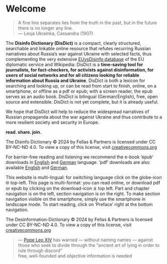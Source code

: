 # Welcome {.unnumbered}

> A fine line separates lies from the truth in the past, but in the future there is no longer any line.  
> — Lesja Ukrainka, Cassandra (1907)

The **Disinfo Dictionary (DisDict)** is a compact, clearly structured, searchable and linkable online resource that refutes recurring Russian narratives about Russia's war against Ukraine with selected facts, thus complementing the very extensive [EUvsDisinfo database](https://euvsdisinfo.eu/disinformation-cases/) of the EU diplomatic service and Wikipedia: DisDict is a **time-saving tool for journalists, for fact-checkers, for activists against disinformation, for users of social networks and for all citizens looking for reliable information about Russia and Ukraine**.  DisDict is both a lexicon for searching and looking up, or can be read from start to finish, online, on a smartphone, or offline as a pdf or epub; with a screen reader, the epub serves as an audio book.  DisDict is bilingual (German/English), free, open source and extensible.  DisDict is not yet complete, but it is already useful.

We hope that DisDict will help to reduce the widespread narratives of 
Russian propaganda about the war against Ukraine and thus contribute 
to a more resilient society and security in Europe.		

**read. share. join.**

::: {.content-visible when-format="latex"}
The Disinfo Dictionary © 2024 by Fellas \& Partners is licensed under CC BY-NC-ND 4.0. To view a copy of this license, visit [creativecommons.org](https://creativecommons.org/licenses/by-nc-nd/4.0/)
:::

::: {.content-visible when-format="html"}
For barrier-free reading and listening we recommend the e-book 'epub' downloads in [English]({{<meta book.site-url>}}/Disinfor-Dictionary.epub) and [German]({{<meta book.site-url>}}/de/Desinfo-Lexikon.epub) language. 'pdf' downloads are also available [English]({{<meta book.site-url>}}/Disinfor-Dictionary.pdf) and [German]({{<meta book.site-url>}}/de/Desinfo-Lexikon.pdf). 

This website is multi-lingual: for switching language click on the globe-icon 🌐 top-left. This page is multi-format: you can read online, or download pdf or epub by clicking on the download-icon ⤓ top left. Part and chapter navigation is on the left, section navigation is on the right. To make section navigation visible on the smartphone, simply use the smartphone in landscape mode. To start reading, click on 'Preface' right at the bottom navigation. 

The Desinformation-Dictionary © 2024 by Fellas \& Partners is licensed under CC BY-NC-ND 4.0. To view a copy of this license, visit [creativecommons.org](https://creativecommons.org/licenses/by-nc-nd/4.0/)
:::

> — [Pope Leo XIV](https://www.bluewin.ch/en/news/international/leo-xiv-warns-against-the-ancient-art-of-lying-and-division-2909197.html) has warned — without naming names — against those who seek to divide through the "ancient art of lying in order to rule through discord"  
> free, well-founded and objective information is needed
